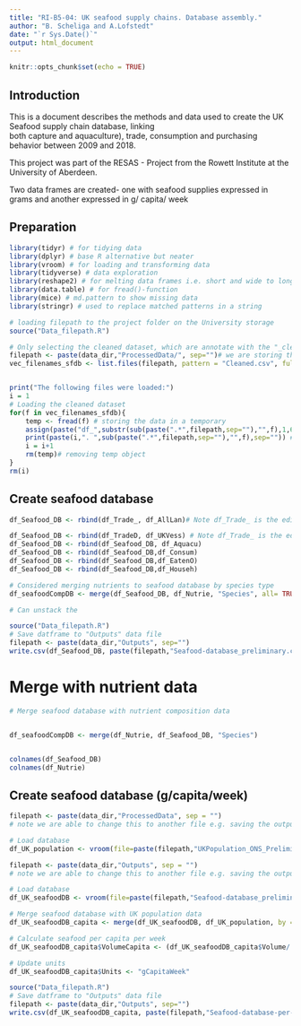 ```yaml
---
title: "RI-B5-04: UK seafood supply chains. Database assembly."
author: "B. Scheliga and A.Lofstedt"
date: "`r Sys.Date()`"
output: html_document
---
```


```r
knitr::opts_chunk$set(echo = TRUE)
```

## Introduction

This is a document describes the methods and data used to create the UK Seafood supply chain database, linking  
both capture and aquaculture), trade, consumption and purchasing behavior between 2009 and 2018.

This project was part of the RESAS - Project from the Rowett Institute at the University of Aberdeen.

Two data frames are created- one with seafood supplies expressed in grams and another expressed in g/ capita/ week 


## Preparation

```r
library(tidyr) # for tidying data
library(dplyr) # base R alternative but neater
library(vroom) # for loading and transforming data
library(tidyverse) # data exploration 
library(reshape2) # for melting data frames i.e. short and wide to long and thin
library(data.table) # for fread()-function
library(mice) # md.pattern to show missing data
library(stringr) # used to replace matched patterns in a string

```


```r
# loading filepath to the project folder on the University storage
source("Data_filepath.R")

# Only selecting the cleaned dataset, which are annotate with the "_cleaned_sfdb". There might be other processed files in the folder, which we don't want
filepath <- paste(data_dir,"ProcessedData/", sep="")# we are storing the file path here, because we'll need it later
vec_filenames_sfdb <- list.files(filepath, pattern = "Cleaned.csv", full.names = TRUE)


print("The following files were loaded:")
i = 1
# Loading the cleaned dataset
for(f in vec_filenames_sfdb){
    temp <- fread(f) # storing the data in a temporary 
    assign(paste("df_",substr(sub(paste(".*",filepath,sep=""),"",f),1,6),sep=""),temp) # assigning the df a name based on input dataset
    print(paste(i,". ",sub(paste(".*",filepath,sep=""),"",f),sep="")) # print out which dataset files had been used
    i = i+1
    rm(temp)# removing temp object
}
rm(i)

```


## Create seafood database

```r
df_Seafood_DB <- rbind(df_Trade_, df_AllLan)# Note df_Trade_ is the edited one

df_Seafood_DB <- rbind(df_TradeD, df_UKVess) # Note df_Trade_ is the edited one
df_Seafood_DB <- rbind(df_Seafood_DB, df_Aquacu)
df_Seafood_DB <- rbind(df_Seafood_DB,df_Consum)
df_Seafood_DB <- rbind(df_Seafood_DB,df_EatenO)
df_Seafood_DB <- rbind(df_Seafood_DB,df_Househ)
```


```r
# Considered merging nutrients to seafood database by species type
df_seafoodCompDB <- merge(df_Seafood_DB, df_Nutrie, "Species", all= TRUE)

# Can unstack the 


```






```r
source("Data_filepath.R")
# Save datframe to "Outputs" data file
filepath <- paste(data_dir,"Outputs", sep="")
write.csv(df_Seafood_DB, paste(filepath,"Seafood-database_preliminary.csv",sep="/"), row.names = FALSE)
```



# Merge with nutrient data

```r
# Merge seafood database with nutrient composition data


df_seafoodCompDB <- merge(df_Nutrie, df_Seafood_DB, "Species")


colnames(df_Seafood_DB)
colnames(df_Nutrie)

```




## Create seafood database (g/capita/week)

```r
filepath <- paste(data_dir,"ProcessedData", sep = "") 
# note we are able to change this to another file e.g. saving the output
```

```r
# Load database 
df_UK_population <- vroom(file=paste(filepath,"UKPopulation_ONS_PreliminaryCleaned.csv", sep="/"), na = c("NA"))
```



```r
filepath <- paste(data_dir,"Outputs", sep = "") 
# note we are able to change this to another file e.g. saving the output
```

```r
# Load database 
df_UK_seafoodDB <- vroom(file=paste(filepath,"Seafood-database_preliminary.csv", sep="/"), na = c("NA"))
```


```r
# Merge seafood database with UK population data
df_UK_seafoodDB_capita <- merge(df_UK_seafoodDB, df_UK_population, by = "Year")

# Calculate seafood per capita per week
df_UK_seafoodDB_capita$VolumeCapita <- (df_UK_seafoodDB_capita$Volume/ df_UK_seafoodDB_capita$UKPOP)/52

# Update units
df_UK_seafoodDB_capita$Units <- "gCapitaWeek"

```


```r
source("Data_filepath.R")
# Save datframe to "Outputs" data file
filepath <- paste(data_dir,"Outputs", sep="")
write.csv(df_UK_seafoodDB_capita, paste(filepath,"Seafood-database-per-capita_preliminary.csv",sep="/"), row.names = FALSE)
```
